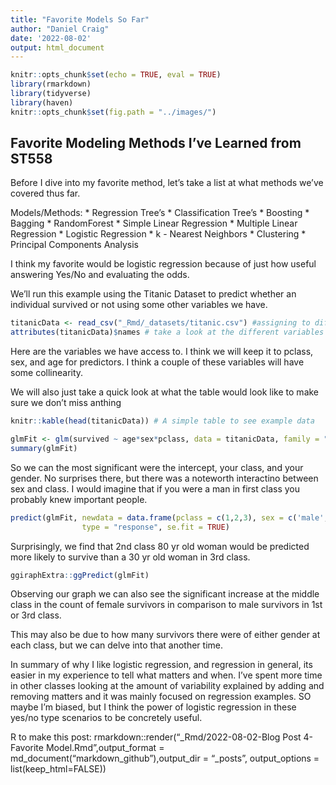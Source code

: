 ```yaml
---
title: "Favorite Models So Far"
author: "Daniel Craig"
date: '2022-08-02'
output: html_document
---
```


```r
knitr::opts_chunk$set(echo = TRUE, eval = TRUE)
library(rmarkdown)
library(tidyverse)
library(haven)
knitr::opts_chunk$set(fig.path = "../images/")
```

## Favorite Modeling Methods I've Learned from ST558  
  Before I dive into my favorite method, let's take a list at what methods we've covered thus far.
  
Models/Methods:
    * Regression Tree's
    * Classification Tree's
        * Boosting
        * Bagging
        * RandomForest
    * Simple Linear Regression
    * Multiple Linear Regression
    * Logistic Regression
    * k - Nearest Neighbors
    * Clustering
    * Principal Components Analysis
    
I think my favorite would be logistic regression because of just how useful answering Yes/No and evaluating the odds.

We'll run this example using the Titanic Dataset to predict whether an individual survived or not using some other variables we have.

```r

titanicData <- read_csv("_Rmd/_datasets/titanic.csv") #assigning to different variable
attributes(titanicData)$names # take a look at the different variables we have

```
Here are the variables we have access to. I think we will keep it to pclass, sex, and age for predictors. I think a couple of these variables will have some collinearity.

We will also just take a quick look at what the table would look like to make sure we don't miss anthing

```r
knitr::kable(head(titanicData)) # A simple table to see example data
```






```r
glmFit <- glm(survived ~ age*sex*pclass, data = titanicData, family = "binomial")
summary(glmFit)
```
So we can the most significant were the intercept, your class, and your gender. No surprises there, but there was a noteworth interactino between sex and class. I would imagine that if you were a man in first class you probably knew important people.

```r


predict(glmFit, newdata = data.frame(pclass = c(1,2,3), sex = c('male','female','female'), age = c(25,80,30)),
				type = "response", se.fit = TRUE)

```
Surprisingly, we find that 2nd class 80 yr old woman would be predicted more likely to survive than a 30 yr old woman in 3rd class.
```r
ggiraphExtra::ggPredict(glmFit)
```
Observing our graph we can also see the significant increase at the middle class in the count of female survivors in comparison to male survivors in 1st or 3rd class.

This may also be due to how many survivors there were of either gender at each class, but we can delve into that another time.


In summary of why I like logistic regression, and regression in general, its easier in my experience to tell what matters and when. I've spent more time in other classes looking at the amount of variability explained by adding and removing matters and it was mainly focused on regression examples. SO maybe I'm biased, but I think the power of logistic regression in these yes/no type scenarios to be concretely useful.

R to make this post:
rmarkdown::render("_Rmd/2022-08-02-Blog Post 4-Favorite Model.Rmd",output_format = md_document("markdown_github"),output_dir = "_posts", output_options = list(keep_html=FALSE))